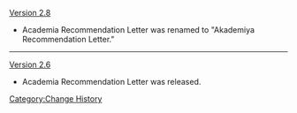 [[Version 2.8]]
* Academia Recommendation Letter was renamed to "Akademiya Recommendation Letter."
----
[[Version 2.6]]
* Academia Recommendation Letter was released.
<noinclude>[[Category:Change History]]</noinclude>